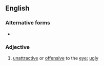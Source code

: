 ==English==

===Alternative forms===
* {{l|en|ill-favoured}}

===Adjective===
{{en-adj|head=[[ill]]-[[favored]]}}

# [[unattractive]] or [[offensive]] to the [[eye]]; [[ugly]]